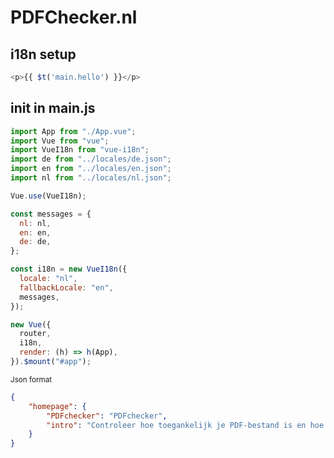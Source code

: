 # PDFChecker.nl

## i18n setup

```js filename="i18n translation setup." copy
<p>{{ $t('main.hello') }}</p>
```

## init in main.js

```js filename="main.js {24} copy
import App from "./App.vue";
import Vue from "vue";
import VueI18n from "vue-i18n";
import de from "../locales/de.json";
import en from "../locales/en.json";
import nl from "../locales/nl.json";

Vue.use(VueI18n);

const messages = {
  nl: nl,
  en: en,
  de: de,
};

const i18n = new VueI18n({
  locale: "nl",
  fallbackLocale: "en",
  messages,
});

new Vue({
  router,
  i18n,
  render: (h) => h(App),
}).$mount("#app");
```

<small>Json format</small>
```json filename="locales/nl.json" copy
{
    "homepage": {
        "PDFchecker": "PDFchecker",
        "intro": "Controleer hoe toegankelijk je PDF-bestand is en hoe je de toegankelijkheid kunt verbeteren."
    }
}
```
